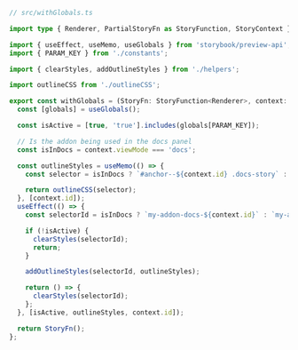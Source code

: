 ```ts
// src/withGlobals.ts

import type { Renderer, PartialStoryFn as StoryFunction, StoryContext } from 'storybook/types';

import { useEffect, useMemo, useGlobals } from 'storybook/preview-api';
import { PARAM_KEY } from './constants';

import { clearStyles, addOutlineStyles } from './helpers';

import outlineCSS from './outlineCSS';

export const withGlobals = (StoryFn: StoryFunction<Renderer>, context: StoryContext<Renderer>) => {
  const [globals] = useGlobals();

  const isActive = [true, 'true'].includes(globals[PARAM_KEY]);

  // Is the addon being used in the docs panel
  const isInDocs = context.viewMode === 'docs';

  const outlineStyles = useMemo(() => {
    const selector = isInDocs ? `#anchor--${context.id} .docs-story` : '.sb-show-main';

    return outlineCSS(selector);
  }, [context.id]);
  useEffect(() => {
    const selectorId = isInDocs ? `my-addon-docs-${context.id}` : `my-addon`;

    if (!isActive) {
      clearStyles(selectorId);
      return;
    }

    addOutlineStyles(selectorId, outlineStyles);

    return () => {
      clearStyles(selectorId);
    };
  }, [isActive, outlineStyles, context.id]);

  return StoryFn();
};
```
